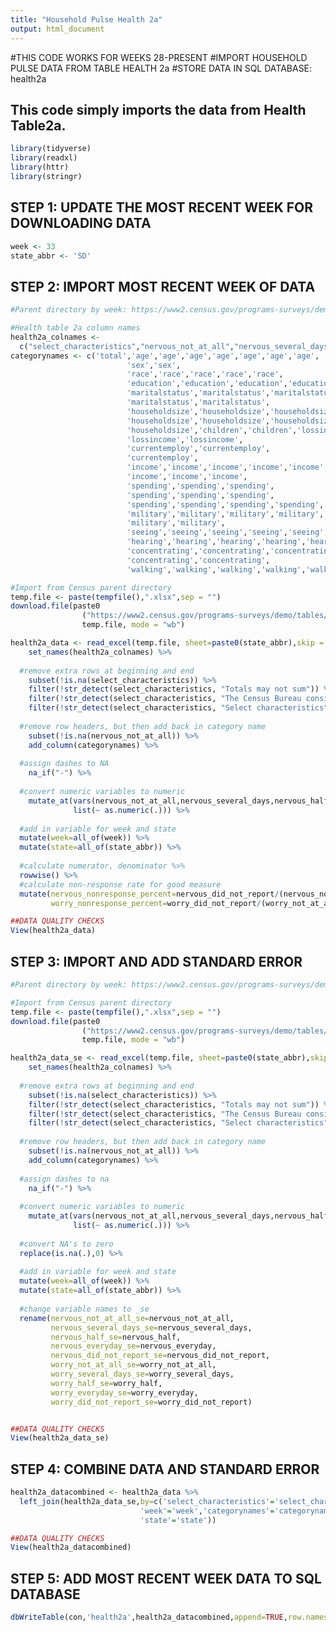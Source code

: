 ```yaml
---
title: "Household Pulse Health 2a"
output: html_document
---
```


#THIS CODE WORKS FOR WEEKS 28-PRESENT
#IMPORT HOUSEHOLD PULSE DATA FROM TABLE HEALTH 2a
#STORE DATA IN SQL DATABASE: health2a

## This code simply imports the data from Health Table2a.


```r
library(tidyverse)
library(readxl)
library(httr)
library(stringr)
```

## STEP 1: UPDATE THE MOST RECENT WEEK FOR DOWNLOADING DATA
```r
week <- 33
state_abbr <- 'SD'
```

## STEP 2: IMPORT MOST RECENT WEEK OF DATA
```r
#Parent directory by week: https://www2.census.gov/programs-surveys/demo/tables/hhp/2021/

#Health table 2a column names
health2a_colnames <-
  c("select_characteristics","nervous_not_at_all","nervous_several_days","nervous_half","nervous_everyday","nervous_did_not_report","worry_not_at_all","worry_several_days","worry_half","worry_everyday","worry_did_not_report")
categorynames <- c('total','age','age','age','age','age','age','age',
                          'sex','sex',
                          'race','race','race','race','race',
                          'education','education','education','education',
                          'maritalstatus','maritalstatus','maritalstatus',
                          'maritalstatus','maritalstatus',
                          'householdsize','householdsize','householdsize',
                          'householdsize','householdsize','householdsize',
                          'householdsize','children','children','lossincome',
                          'lossincome','lossincome',
                          'currentemploy','currentemploy',
                          'currentemploy',
                          'income','income','income','income','income','income',
                          'income','income','income',
                          'spending','spending','spending',
                          'spending','spending','spending',
                          'spending','spending','spending','spending',
                          'military','military','military','military',
                          'military','military',
                          'seeing','seeing','seeing','seeing','seeing',
                          'hearing','hearing','hearing','hearing','hearing',
                          'concentrating','concentrating','concentrating',
                          'concentrating','concentrating',
                          'walking','walking','walking','walking','walking')

#Import from Census parent directory
temp.file <- paste(tempfile(),".xlsx",sep = "")
download.file(paste0
                ("https://www2.census.gov/programs-surveys/demo/tables/hhp/2021/wk",week,"/health2a_week",week,".xlsx"), 
                temp.file, mode = "wb")

health2a_data <- read_excel(temp.file, sheet=paste0(state_abbr),skip = 6) %>%
    set_names(health2a_colnames) %>%
  
  #remove extra rows at beginning and end
    subset(!is.na(select_characteristics)) %>%
    filter(!str_detect(select_characteristics, "Totals may not sum")) %>%
    filter(!str_detect(select_characteristics, "The Census Bureau considers")) %>%
    filter(!str_detect(select_characteristics, "Select characteristics")) %>%
  
  #remove row headers, but then add back in category name
    subset(!is.na(nervous_not_at_all)) %>%
    add_column(categorynames) %>%
  
  #assign dashes to NA
    na_if("-") %>%
  
  #convert numeric variables to numeric
    mutate_at(vars(nervous_not_at_all,nervous_several_days,nervous_half,nervous_everyday,nervous_did_not_report,worry_not_at_all,worry_several_days,worry_half,worry_everyday,worry_did_not_report),
              list(~ as.numeric(.))) %>%
  
  #add in variable for week and state
  mutate(week=all_of(week)) %>%
  mutate(state=all_of(state_abbr)) %>%
  
  #calculate numerator, denominator %>%
  rowwise() %>%
  #calculate non-response rate for good measure
  mutate(nervous_nonresponse_percent=nervous_did_not_report/(nervous_not_at_all+nervous_several_days+nervous_half+nervous_everyday+nervous_did_not_report),
         worry_nonresponse_percent=worry_did_not_report/(worry_not_at_all+worry_several_days+worry_half+worry_everyday+worry_did_not_report))

##DATA QUALITY CHECKS
View(health2a_data)

```

## STEP 3: IMPORT AND ADD STANDARD ERROR
```r
#Parent directory by week: https://www2.census.gov/programs-surveys/demo/tables/hhp/2021/

#Import from Census parent directory
temp.file <- paste(tempfile(),".xlsx",sep = "")
download.file(paste0
                ("https://www2.census.gov/programs-surveys/demo/tables/hhp/2021/wk",week,"/health2a_se_week",week,".xlsx"), 
                temp.file, mode = "wb")

health2a_data_se <- read_excel(temp.file, sheet=paste0(state_abbr),skip = 6) %>%
    set_names(health2a_colnames) %>%
  
  #remove extra rows at beginning and end
    subset(!is.na(select_characteristics)) %>%
    filter(!str_detect(select_characteristics, "Totals may not sum")) %>%
    filter(!str_detect(select_characteristics, "The Census Bureau considers")) %>%
    filter(!str_detect(select_characteristics, "Select characteristics")) %>%
  
  #remove row headers, but then add back in category name
    subset(!is.na(nervous_not_at_all)) %>%
    add_column(categorynames) %>%
  
  #assign dashes to na
    na_if("-") %>%
  
  #convert numeric variables to numeric
    mutate_at(vars(nervous_not_at_all,nervous_several_days,nervous_half,nervous_everyday,nervous_did_not_report,worry_not_at_all,worry_several_days,worry_half,worry_everyday,worry_did_not_report),
              list(~ as.numeric(.))) %>%
  
  #convert NA's to zero
  replace(is.na(.),0) %>%
  
  #add in variable for week and state
  mutate(week=all_of(week)) %>%
  mutate(state=all_of(state_abbr)) %>%
  
  #change variable names to _se
  rename(nervous_not_at_all_se=nervous_not_at_all,
         nervous_several_days_se=nervous_several_days,
         nervous_half_se=nervous_half,
         nervous_everyday_se=nervous_everyday,
         nervous_did_not_report_se=nervous_did_not_report,
         worry_not_at_all_se=worry_not_at_all,
         worry_several_days_se=worry_several_days,
         worry_half_se=worry_half,
         worry_everyday_se=worry_everyday,
         worry_did_not_report_se=worry_did_not_report) 


##DATA QUALITY CHECKS
View(health2a_data_se)

```

## STEP 4: COMBINE DATA AND STANDARD ERROR
```r
health2a_datacombined <- health2a_data %>%
  left_join(health2a_data_se,by=c('select_characteristics'='select_characteristics',
                             'week'='week','categorynames'='categorynames',
                             'state'='state'))

##DATA QUALITY CHECKS
View(health2a_datacombined)
```

## STEP 5: ADD MOST RECENT WEEK DATA TO SQL DATABASE
```r
dbWriteTable(con,'health2a',health2a_datacombined,append=TRUE,row.names=FALSE)
```

